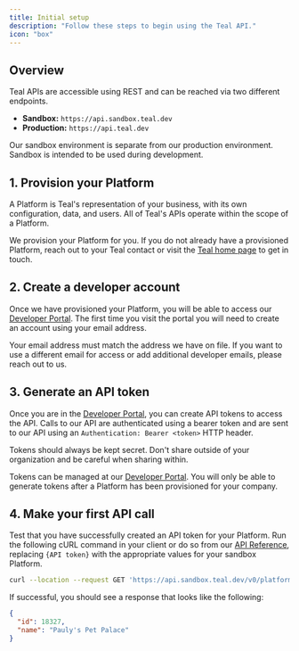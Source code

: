 ```yaml
---
title: Initial setup
description: "Follow these steps to begin using the Teal API."
icon: "box"
---
```


## Overview

Teal APIs are accessible using REST and can be reached via two different endpoints.

- **Sandbox:** `https://api.sandbox.teal.dev`
- **Production:** `https://api.teal.dev`

Our sandbox environment is separate from our production environment. Sandbox is intended to be used during development.

## 1. Provision your Platform

A Platform is Teal's representation of your business, with its own configuration, data, and users. All of Teal's APIs operate within the scope of a Platform.

We provision your Platform for you. If you do not already have a provisioned Platform, reach out to your Teal contact or visit the [Teal home page](https://teal.dev) to get in touch.

## 2. Create a developer account

Once we have provisioned your Platform, you will be able to access our [Developer Portal](https://developer.teal.dev/). The first time you visit the portal you will need to create an account
 using your email address.

<Note>
  Your email address must match the address we have on file. If you want to use a
  different email for access or add additional developer emails, please reach
  out to us.
</Note>

## 3. Generate an API token

Once you are in the [Developer Portal](https://developer.teal.dev/), you can create API tokens to access the API. Calls to our API are authenticated using a bearer token and are sent to our API using an `Authentication: Bearer <token>` HTTP header.

<Warning>
  Tokens should always be kept secret. Don't share outside of your organization
  and be careful when sharing within.
</Warning>

Tokens can be managed at our [Developer Portal](https://developer.teal.dev/). You will only be able to generate tokens after a Platform has been provisioned for your company.

## 4. Make your first API call

Test that you have successfully created an API token for your Platform. Run the following cURL command in your client or do so from our [API Reference](/api-reference/authentication), replacing `{API token}` with the appropriate values for your sandbox Platform.

```bash Shell
curl --location --request GET 'https://api.sandbox.teal.dev/v0/platform' --header 'Authorization: Bearer {API token}'
```

If successful, you should see a response that looks like the following:

```json JSON
{
  "id": 18327,
  "name": "Pauly's Pet Palace"
}
```
